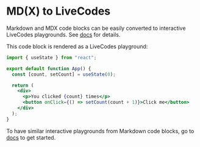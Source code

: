 # MD(X) to LiveCodes

Markdown and MDX code blocks can be easily converted to interactive LiveCodes playgrounds.
See [docs](https://livecodes.io/docs/markdown-to-livecodes) for details.

This code block is rendered as a LiveCodes playground:

```jsx livecodes className="playground"
import { useState } from "react";

export default function App() {
  const [count, setCount] = useState(0);

  return (
    <div>
      <p>You clicked {count} times</p>
      <button onClick={() => setCount(count + 1)}>Click me</button>
    </div>
  );
}
```

To have similar interactive playgrounds from Markdown code blocks,
go to [docs](https://livecodes.io/docs/markdown-to-livecodes) to get started.
